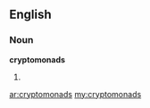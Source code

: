 ==English==

===Noun===
'''cryptomonads'''

# {{plural of|cryptomonad}}

[[ar:cryptomonads]]
[[my:cryptomonads]]